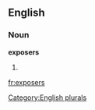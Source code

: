 ==English==

===Noun===
'''exposers'''

# {{plural of|[[exposer]]}}

[[Category:English plurals]]

[[fr:exposers]]